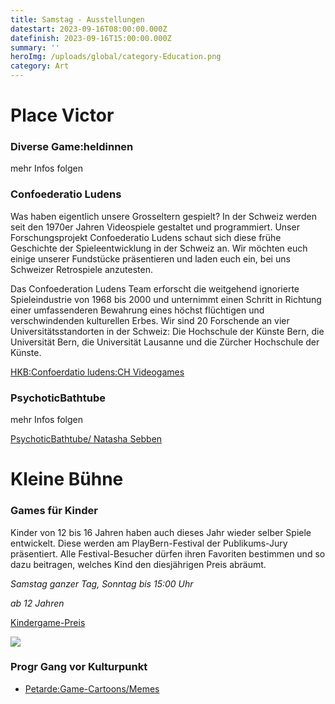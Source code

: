 ```yaml
---
title: Samstag - Ausstellungen
datestart: 2023-09-16T08:00:00.000Z
datefinish: 2023-09-16T15:00:00.000Z
summary: ''
heroImg: /uploads/global/category-Education.png
category: Art
---
```


# &#x20;Place Victor

### Diverse Game\:heldinnen

mehr Infos folgen

### Confoederatio Ludens

Was haben eigentlich unsere Grosseltern gespielt? In der Schweiz werden seit den 1970er Jahren Videospiele gestaltet und programmiert. Unser Forschungsprojekt Confoederatio Ludens schaut sich diese frühe Geschichte der Spieleentwicklung in der Schweiz an. Wir möchten euch einige unserer Fundstücke präsentieren und laden euch ein, bei uns Schweizer Retrospiele anzutesten.

Das Confoederation Ludens Team erforscht die weitgehend ignorierte Spieleindustrie von 1968 bis 2000 und unternimmt einen Schritt in Richtung einer umfassenderen Bewahrung eines höchst flüchtigen und verschwindenden kulturellen Erbes. Wir sind 20 Forschende an vier Universitätsstandorten in der Schweiz: Die Hochschule der Künste Bern, die Universität Bern, die Universität Lausanne und die Zürcher Hochschule der Künste.

[HKB\:Confoerdatio ludens\:CH Videogames](https://chludens.hypotheses.org/)

### PsychoticBathtube

mehr Infos folgen

[PsychoticBathtube/ Natasha Sebben](https://www.natsha.ch/psychotic-bathtub)&#x9;

# Kleine Bühne

### Games für Kinder

Kinder von 12 bis 16 Jahren haben auch dieses Jahr wieder selber Spiele entwickelt. Diese werden am PlayBern-Festival der Publikums-Jury präsentiert. Alle Festival-Besucher dürfen ihren Favoriten bestimmen und so dazu beitragen, welches Kind den diesjährigen Preis abräumt.

*Samstag ganzer Tag, Sonntag bis 15:00 Uhr*

*ab 12 Jahren*

[Kindergame-Preis](/posts/2023-kinder-game-wettbewerb)

![](/uploads/IMG_7823.JPG)

### Progr Gang vor Kulturpunkt

* [Petarde\:Game-Cartoons/Memes](https://petarde.ch/)&#x9;
